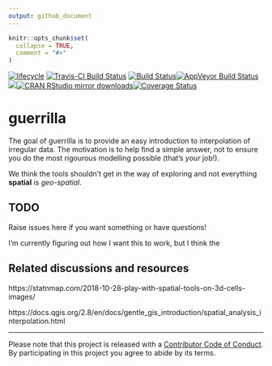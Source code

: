 ```yaml
---
output: github_document
---
```


<!-- README.md is generated from README.Rmd. Please edit that file -->

```r
knitr::opts_chunk$set(
  collapse = TRUE,
  comment = "#>"
)
```



  [![lifecycle](https://img.shields.io/badge/lifecycle-maturing-blue.svg)](https://www.tidyverse.org/lifecycle/#maturing) [![Travis-CI Build Status](http://badges.herokuapp.com/travis/mdsumner/guerrilla?branch=master&env=BUILD_NAME=trusty_release&label=linux)](https://travis-ci.org/mdsumner/guerrilla)
[![Build Status](http://badges.herokuapp.com/travis/mdsumner/guerrilla?branch=master&env=BUILD_NAME=osx_release&label=osx)](https://travis-ci.org/mdsumner/guerrilla)[![AppVeyor Build Status](https://ci.appveyor.com/api/projects/status/github/mdsumner/guerrilla?branch=master&svg=true)](https://ci.appveyor.com/project/mdsumner/guerrilla)[![](http://www.r-pkg.org/badges/version/guerrilla)](http://www.r-pkg.org/pkg/guerrilla)[![CRAN RStudio mirror downloads](http://cranlogs.r-pkg.org/badges/guerrilla)](http://www.r-pkg.org/pkg/guerrilla)[![Coverage Status](https://img.shields.io/codecov/c/github/mdsumner/guerrilla/master.svg)](https://codecov.io/github/mdsumner/guerrilla?branch=master)


# guerrilla

The goal of guerrilla is to provide an easy introduction to interpolation of irregular data. 
The motivation is to help find a simple answer, not to ensure you do the most rigourous
modelling possible (that's *your* job!). 

We think the tools shouldn't get in the way of exploring and not everything **spatial** is *geo-spatial*.


## TODO

Raise issues here if you want something or have questions!


I'm currently figuring out how I want this to work, but I think the 

## Related discussions and resources

https://statnmap.com/2018-10-28-play-with-spatial-tools-on-3d-cells-images/

https://docs.qgis.org/2.8/en/docs/gentle_gis_introduction/spatial_analysis_interpolation.html


---

Please note that this project is released with a [Contributor Code of Conduct](CONDUCT.md).
  By participating in this project you agree to abide by its terms.